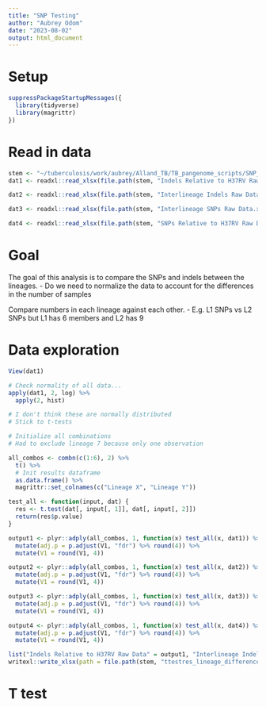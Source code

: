 ```yaml
---
title: "SNP Testing"
author: "Aubrey Odom"
date: "2023-08-02"
output: html_document
---
```


# Setup
```R
suppressPackageStartupMessages({
  library(tidyverse)
  library(magrittr)
})
```


# Read in data
```R
stem <- "~/tuberculosis/work/aubrey/Alland_TB/TB_pangenome_scripts/SNP_Indel_Counts"
dat1 <- readxl::read_xlsx(file.path(stem, "Indels Relative to H37RV Raw Data.xlsx"))

dat2 <- readxl::read_xlsx(file.path(stem, "Interlineage Indels Raw Data.xlsx"))

dat3 <- readxl::read_xlsx(file.path(stem, "Interlineage SNPs Raw Data.xlsx"))

dat4 <- readxl::read_xlsx(file.path(stem, "SNPs Relative to H37RV Raw Data.xlsx"))
```

# Goal
The goal of this analysis is to compare the SNPs and indels between the lineages.
- Do we need to normalize the data to account for the differences in the number of samples

Compare numbers in each lineage against each other.
- E.g. L1 SNPs vs L2 SNPs but L1 has 6 members and L2 has 9

# Data exploration

```R
View(dat1)

# Check normality of all data...
apply(dat1, 2, log) %>%
  apply(2, hist)

# I don't think these are normally distributed
# Stick to t-tests
```


```R
# Initialize all combinations
# Had to exclude lineage 7 because only one observation

all_combos <- combn(c(1:6), 2) %>%
  t() %>%
  # Init results dataframe
  as.data.frame() %>%
  magrittr::set_colnames(c("Lineage X", "Lineage Y"))

test_all <- function(input, dat) {
  res <- t.test(dat[, input[, 1]], dat[, input[, 2]])
  return(res$p.value)
}

output1 <- plyr::adply(all_combos, 1, function(x) test_all(x, dat1)) %>%
  mutate(adj.p = p.adjust(V1, "fdr") %>% round(4)) %>%
  mutate(V1 = round(V1, 4))

output2 <- plyr::adply(all_combos, 1, function(x) test_all(x, dat2)) %>%
  mutate(adj.p = p.adjust(V1, "fdr") %>% round(4)) %>%
  mutate(V1 = round(V1, 4))

output3 <- plyr::adply(all_combos, 1, function(x) test_all(x, dat3)) %>%
  mutate(adj.p = p.adjust(V1, "fdr") %>% round(4)) %>%
  mutate(V1 = round(V1, 4))

output4 <- plyr::adply(all_combos, 1, function(x) test_all(x, dat4)) %>%
  mutate(adj.p = p.adjust(V1, "fdr") %>% round(4)) %>%
  mutate(V1 = round(V1, 4))

list("Indels Relative to H37RV Raw Data" = output1, "Interlineage Indels Raw Data"= output2, "Interlineage SNPs Raw Data" = output3, "SNPs Relative to H37RV Raw Data" = output4) %>%
writexl::write_xlsx(path = file.path(stem, "ttestres_lineage_differences.xlsx"))
```


# T test